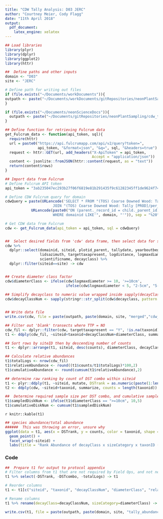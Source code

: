 ```yaml
---
title: "CDW Tally Analysis: D03 JERC"
author: "Courtney Meier, Cody Flagg"
date: "11th April 2018"
output: 
  pdf_document: 
    latex_engine: xelatex
---
```


```r
## Load libraries
library(plyr)
library(dplyr)
library(ggplot2)
library(httr)

##  Define paths and other inputs
domain <- "D03"
site <- "JERC"

# Define path for writing out files
if (file.exists("~/Documents/workDocuments")){
outpath <- paste("~/Documents/workDocuments/gitRepositories/neonPlantSampling/cdw_tallyAnalysis/", domain, sep="")
}

if (file.exists("~/Documents/neonScienceDocs")){
  outpath <- paste("~/Documents/gitRepositories/neonPlantSampling/cdw_tallyAnalysis/", domain, sep="")
}

## Define function for retrieving Fulcrum data
get_Fulcrum_data <- function(api_token, sql){
  require(httr)
  url = paste0("https://api.fulcrumapp.com/api/v2/query?token=", 
               api_token, "&format=json", "&q=", sql, "&headers=true")
  request <- httr::GET(url, add_headers("X-ApiToken" = api_token, 
                                        Accept = "application/json"))
  content <- jsonlite::fromJSON(httr::content(request, as = "text"))
  return(content$rows)
}

```

```r
## Import data from Fulcrum
# Define Fulcrum API token
api_token = "3ab235047ec293b27f06f6819e81b291435f9c61282345ff1de9624f744034b4233a6fcd1b87c3c2"

# Define CDW Fulcrum query for domain
cdwQuery = paste(URLencode('SELECT * FROM "(TOS) Coarse Downed Wood: Tally [PROD]" AS parent
                      JOIN "(TOS) Coarse Downed Wood: Tally [PROD]/per_plot_azimuth_log" AS child'),
            URLencode(paste0("ON (parent._record_id = child._parent_id)
                      WHERE domainid LIKE'", domain, "'")), sep = "%20")

# Get CDW data from Fulcrum
cdw <- get_Fulcrum_data(api_token = api_token, sql = cdwQuery)



```


```r
##  Select desired fields from 'cdw' data frame, then select data for specified site only
cdw %>% 
  dplyr::select(domainid, siteid, plotid_parent, tallydate, yearboutbegan, eventid, volumefactor, samplingprotocolversion,
                lidsazimuth, targettaxapresent, logdistance, logmaxdiameter, minorlogdiameter, logid, loglength, taxonid,
                scientificname, decayclass) %>%
  dplyr::filter(siteid==site) -> cdw


## Create diameter class factor
cdw$diameterClass <- ifelse(cdw$logmaxdiameter >= 10, '>=10cm', 
                            ifelse(cdw$logmaxdiameter < 5, "2-5cm", "5-10cm"))
 
## Simplify decayclass to numeric value wrapped inside sapply(decayClassNum, "[[", 1) e.g. 'return first element of each list member'
cdw$decayClassNum <- sapply(stringr::str_split(cdw$decayclass, pattern = " "),"[[", 1)


## Write data file
write.csv(cdw, file = paste(outpath, paste(domain, site, "merged","cdw_rawdata.csv", sep="_"), sep = "/"))

```

```r
## Filter out 'blank' transects where TTP = NO
cdw_fil <- dplyr::filter(cdw, targettaxapresent == "Y", !is.na(taxonid), !is.na(decayclass))
t1 <- ddply(cdw_fil, ~siteid+taxonid+decayClassNum+diameterClass, summarize, counts = length(taxonid))

## Sort rows by siteID then by descending number of counts
t1 <- dplyr::arrange(t1, siteid, desc(counts), diameterClass, decayClassNum, taxonid)

## Calculate relative abundances
t1$totalLogs <- nrow(cdw_fil)
t1$relativeAbundance <- round((t1$counts/t1$totalLogs)*100,2)
t1$cumulativeAbundance <- round(cumsum(t1$relativeAbundance),2)

## determine raw ranking by count of DST combo within siteid
t1 <- plyr::ddply(t1, ~siteid, mutate, DSTrank = as.numeric(paste(1:length(counts))), DSTcombo = paste0(taxonid,"_", decayClassNum,"_",diameterClass))
t2 <- ddply(cdw, ~siteid+taxonid, summarize, counts = length(taxonid))

##  Determine required sample size per DST combo, and cumulative sample size
t1$sampledDiskNum <- ifelse(t1$diameterClass == ">=10cm", 10,5)
t1$cumulativeDiskNum <- cumsum(t1$sampledDiskNum)

```

`r knitr::kable(t1)`

```r
## species abundance/total abundance
######  This was throwing an error, unsure why
ggplot(data = t1, aes(x = DSTrank, y = counts, color = taxonid, shape = diameterClass)) +
  geom_point() + 
  facet_wrap(~siteid) + 
  labs(title = "Rank Abundance of decayClass x sizeCategory x taxonID (DST)")
```

### Code

```r
##  Prepare t1 for output to protocol appendix
# Filter columns from t1 that are not required by Field Ops, and not needed in protocol appendix
t1 %>% select(-DSTrank, -DSTcombo, -totalLogs) -> t1

# Reorder columns
t1 <- t1[c("siteid", "taxonid", "decayClassNum", "diameterClass", "relativeAbundance", "cumulativeAbundance", "sampledDiskNum", "cumulativeDiskNum")]

# Rename columns
t1 %>% rename(decayClass=decayClassNum, sizeCategory=diameterClass) -> t1

write.csv(t1, file = paste(outpath, paste(domain, site, "tally_abundance.csv", sep = "_"), sep = "/"), row.names = F)
```

